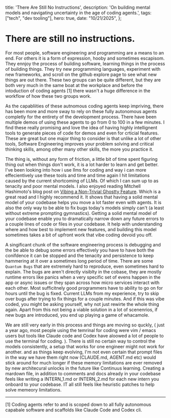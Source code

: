  title: 'There Are Still No Instructions',
  description: 'On building mental models and navigating uncertainty in the age of coding agents.',
  tags: ["tech", "dev tooling"],
  hero: true,
  date: "10/21/2025",
};

# There are still no instructions.  

For most people, software engineering and programming are a means to an end. For others it is a form of expression, hooby and sometimes escapisom. They ennjoy the process of building software, learning things in the process of building things. They try new programming languages, experiment with new frameworks, and scroll on the github explore page to see what new things are out there.  These two groups can be quite different, but they are both very much in the same boat at the workplace and before the intoduction of coding agents [1] there wasn't a huge difference in the workflow of how these two groups work.

As the capabliities of these autnomous coding agents keep impriving, there has been more and more sway to rely on these fully autonomous agents completly for the entirety of the development process. There have been multiple demos of using these agents to go from 0 to 100 in a few minutes. I find these really promising and love the idea of having highly intellignent tools to generate pieces of code for demos and even for crticial features. These are great but one major thing to consider is that unlike a lot of other tools, Software Engineering improves your problem solving and critical thinking skills, among other many other skills, the more you practice it. 

The thing is, without any form of friction, a little bit of time spent figuring thing out when things don't work, it is a lot harder to learn and get better. 
I've been looking into how i use llms for coding and way i can more effecientively use these tools and time and time again I hit limitations caused by the current shortcoming of LLMs. Of which I can sum up to as tenacity and poor mental models. I also enjoyed reading Mitchell Hashimoto's blog post on [Vibing a Non-Trivial Ghostty Feature](https://mitchellh.com/writing/non-trivial-vibing). Which is a great read and I highly recommend it. It shows that having a solid mental model of your codebase helps you move a lot faster even with agents. It is also the only way to be able to fix bugs today's models simply can't (a least without extreme prompting gymnastics). Getting a solid mental model of your codebase enable you to dramatically narrow down any future errors to a couple lines of code or files in your codebase. It help with understanding where and how best to implement new features, and building this model sometimes takes a bit of upfront work that vibe coding devoid you off.

A singificant chunk of the software engineering process is debugging and the be able to debug some errors effectively you have to have both the conifdence it can be stopped and the tenacity and persistence to keep hammering at it over a sometimes long period of time. There are some `Quantum Bugs` that are extremely hard to reproduce, even sometimes hard to explain. The bugs are aren't directly visiblty in the cobase, they are mostly runtime errors like panics when a very specific set of evens happen in the app or async issues or they span across how micro services interact with each other. Most sufficitnely good programmers have to ability to go on for hours until the bug is fixed. Current LLMs from my experience, try to skip over bugs after trying to fix things for a couple minutes. And if this was vibe coded, you might be asking yourself, why not just rewirte the whole thing again. Apart from this not being a viable solution in a lot of scenenrios, if new bugs are introduced, you end up playing a game of whacamole.

We are still very early in this process and things are moving so quckly, ( just a year ago, most people using the temrinal for coding were vim / emacs users but tools like Claude code and Codex have aloowed a lot of people to use the terminal for coding. ). There is still no certain way to control the models consistently, a setup that works for one engineer might not work for another. and as things keep evolving, I'm not even certain that prompt files in the way we have them right now (CLAUDE.md, AGENT.md etc) would stick around for much longer if these memory limitations are ever removed by new architecural unlocks in the future like Continuus learning. Creating a mardown file, in addition to comments and docs already in your codebase feels like writing a INTERN_1.md or INTERN_2.md for each new intern you onboard to your codebase. IT all still feels like heuristic patches to help solve memeory limitations.


---

[1] Coding agents refer to and is scoped down to all fully autonomous capabale software and scaffolds like Claude Code and Codex cli.